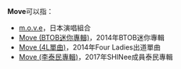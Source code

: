 '''Move'''可以指：

*[[m.o.v.e|m.o.v.e]]，日本演唱組合
*[[Move_(BTOB迷你專輯)|Move (BTOB迷你專輯)]]，2014年BTOB迷你專輯
*[[Move_(4L單曲)|Move (4L單曲)]]，2014年Four Ladies出道單曲
*[[Move_(李泰民專輯)|Move (李泰民專輯)]]，2017年SHINee成員泰民專輯

{{消歧義|cat=非中文名稱消歧義}}